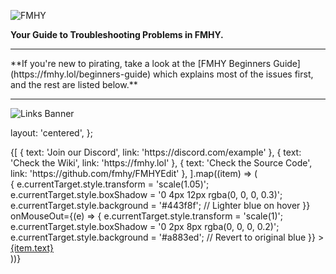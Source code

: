 

![FMHY](https://small.fileditchstuff.me/s19/BBkKaVhOUSqSgwozCjPA.png)

**Your Guide to Troubleshooting Problems in FMHY.**

---


<Callout emoji="❗">
  **If you're new to pirating, take a look at the [FMHY Beginners Guide](https://fmhy.lol/beginners-guide) which explains most of the issues first, and the rest are listed below.**
</Callout>

---

![Links Banner](https://small.fileditchstuff.me/s19/hMYHJvERPIdeuNSBMEL.png)

  layout: 'centered',
};

<div
  style={{
    display: 'flex',
    gap: '56px', // Spaced out even more
    justifyContent: 'center',
    alignItems: 'center',
    flexWrap: 'wrap',
    marginTop: '40px', // Space at the top
  }}
>
  {[
    { text: 'Join our Discord', link: 'https://discord.com/example' },
    { text: 'Check the Wiki', link: 'https://fmhy.lol' },
    { text: 'Check the Source Code', link: 'https://github.com/fmhy/FMHYEdit' },
  ].map((item) => (
    <div
      key={item.text}
      style={{
        borderRadius: '9px', // Sharp corners
        boxShadow: '0 2px 8px rgba(0, 0, 0, 0.2)', // Subtle shadow for depth
        background: '#a883ed', // Blue background
        color: '#FFFFFF', // White text
        textAlign: 'center',
        padding: '20px',
        width: '240px',
        height: '100px', // Proportional size
        display: 'flex',
        flexDirection: 'column',
        justifyContent: 'center',
        alignItems: 'center',
        transition: 'transform 0.2s, box-shadow 0.2s, background 0.2s',
      }}
      onMouseOver={(e) => {
        e.currentTarget.style.transform = 'scale(1.05)';
        e.currentTarget.style.boxShadow = '0 4px 12px rgba(0, 0, 0, 0.3)';
        e.currentTarget.style.background = '#443f8f'; // Lighter blue on hover
      }}
      onMouseOut={(e) => {
        e.currentTarget.style.transform = 'scale(1)';
        e.currentTarget.style.boxShadow = '0 2px 8px rgba(0, 0, 0, 0.2)';
        e.currentTarget.style.background = '#a883ed'; // Revert to original blue
      }}
    >
      <a
        href={item.link}
        style={{
          textDecoration: 'none',
          color: '#E0F2FE', // Lighter blue for accent
          fontSize: '16px',
          fontWeight: 'bold',
        }}
        target="_blank"
        rel="noopener noreferrer"
      >
        {item.text}
      </a>
    </div>
  ))}
</div>
